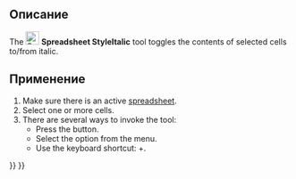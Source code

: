 <languages/>

{{Docnav/ru
|[[Spreadsheet_StyleBold/ru|Полужирный текст]]
|[[Spreadsheet_StyleUnderline/ru|Подчеркивание текста]]
|[[Spreadsheet_Workbench/ru|Электронные таблицы]]
|IconL=Spreadsheet_StyleBold.svg
|IconR=Spreadsheet_StyleUnderline.svg
|IconC=Workbench_Spreadsheet.svg
}}

<div class="mw-translate-fuzzy">
{{GuiCommand/ru
|Name/ru=Курсивный текст
|Name=Spreadsheet_StyleItalic
|MenuLocation=Электронная таблица → Styles → Курсивный текст
|Workbenches=[[Spreadsheet_Workbench/ru|Spreadsheet]]
|Version=0.17
}}
</div>

<span id="Description"></span>
==Описание==

The [[File:Spreadsheet_StyleItalic.svg|24px]] '''Spreadsheet StyleItalic''' tool toggles the contents of selected cells to/from italic.

<span id="Usage"></span>
==Применение==

# Make sure there is an active [[Spreadsheet_CreateSheet|spreadsheet]].
# Select one or more cells.
# There are several ways to invoke the tool:
#* Press the {{Button|[[File:Spreadsheet_StyleItalic.svg|16px]] [[Spreadsheet_StyleItalic|Italic Text]]}} button.
#* Select the {{MenuCommand|Spreadsheet → Styles → [[File:Spreadsheet_StyleItalic.svg|16px]] Italic Text}} option from the menu.
#* Use the keyboard shortcut: {{KEY|Ctrl}}+{{KEY|I}}. {{Version|1.1}}


{{Docnav/ru
|[[Spreadsheet_StyleBold/ru|Полужирный текст]]
|[[Spreadsheet_StyleUnderline/ru|Подчеркивание текста]]
|[[Spreadsheet_Workbench/ru|Электронные таблицы]]
|IconL=Spreadsheet_StyleBold.svg
|IconR=Spreadsheet_StyleUnderline.svg
|IconC=Workbench_Spreadsheet.svg
}}

{{Spreadsheet_Tools_navi{{#translation:}}}}
{{Userdocnavi{{#translation:}}}}